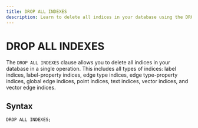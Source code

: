 ```yaml
---
title: DROP ALL INDEXES
description: Learn to delete all indices in your database using the DROP ALL INDEXES clause in Memgraph.
---
```


# DROP ALL INDEXES

The `DROP ALL INDEXES` clause allows you to delete all indices in your database in a single operation.
This includes all types of indices: label indices, label-property indices, edge type indices, edge type-property indices, global edge indices,
point indices, text indices, vector indices, and vector edge indices.

## Syntax

```cypher
DROP ALL INDEXES;
```
